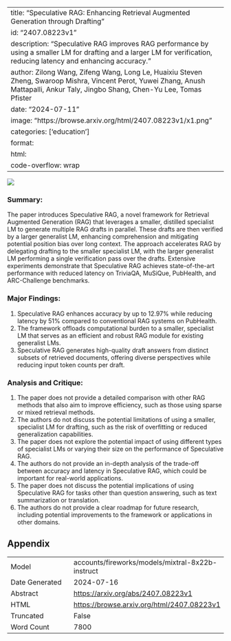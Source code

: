 
---
title: "Speculative RAG: Enhancing Retrieval Augmented Generation through Drafting"
id: "2407.08223v1"
description: "Speculative RAG improves RAG performance by using a smaller LM for drafting and a larger LM for verification, reducing latency and enhancing accuracy."
author: Zilong Wang, Zifeng Wang, Long Le, Huaixiu Steven Zheng, Swaroop Mishra, Vincent Perot, Yuwei Zhang, Anush Mattapalli, Ankur Taly, Jingbo Shang, Chen-Yu Lee, Tomas Pfister
date: "2024-07-11"
image: "https://browse.arxiv.org/html/2407.08223v1/x1.png"
categories: ['education']
format:
  html:
    code-overflow: wrap
---

![](https://browse.arxiv.org/html/2407.08223v1/x1.png)

### Summary:

The paper introduces Speculative RAG, a novel framework for Retrieval Augmented Generation (RAG) that leverages a smaller, distilled specialist LM to generate multiple RAG drafts in parallel. These drafts are then verified by a larger generalist LM, enhancing comprehension and mitigating potential position bias over long context. The approach accelerates RAG by delegating drafting to the smaller specialist LM, with the larger generalist LM performing a single verification pass over the drafts. Extensive experiments demonstrate that Speculative RAG achieves state-of-the-art performance with reduced latency on TriviaQA, MuSiQue, PubHealth, and ARC-Challenge benchmarks.

### Major Findings:

1. Speculative RAG enhances accuracy by up to 12.97% while reducing latency by 51% compared to conventional RAG systems on PubHealth.
2. The framework offloads computational burden to a smaller, specialist LM that serves as an efficient and robust RAG module for existing generalist LMs.
3. Speculative RAG generates high-quality draft answers from distinct subsets of retrieved documents, offering diverse perspectives while reducing input token counts per draft.

### Analysis and Critique:

1. The paper does not provide a detailed comparison with other RAG methods that also aim to improve efficiency, such as those using sparse or mixed retrieval methods.
2. The authors do not discuss the potential limitations of using a smaller, specialist LM for drafting, such as the risk of overfitting or reduced generalization capabilities.
3. The paper does not explore the potential impact of using different types of specialist LMs or varying their size on the performance of Speculative RAG.
4. The authors do not provide an in-depth analysis of the trade-off between accuracy and latency in Speculative RAG, which could be important for real-world applications.
5. The paper does not discuss the potential implications of using Speculative RAG for tasks other than question answering, such as text summarization or translation.
6. The authors do not provide a clear roadmap for future research, including potential improvements to the framework or applications in other domains.

## Appendix

|          |          |
|----------|----------|
| Model     | accounts/fireworks/models/mixtral-8x22b-instruct       |
| Date Generated     | 2024-07-16       |
| Abstract | [https://arxiv.org/abs/2407.08223v1](https://arxiv.org/abs/2407.08223v1)        |
| HTML     | [https://browse.arxiv.org/html/2407.08223v1](https://browse.arxiv.org/html/2407.08223v1)       |
| Truncated       | False       |
| Word Count       | 7800       |